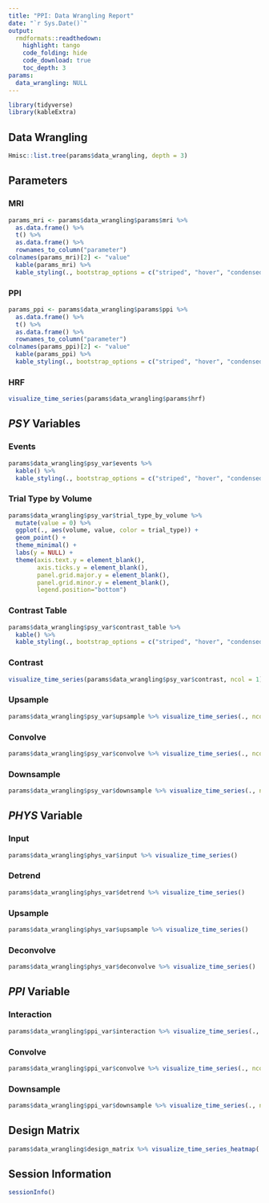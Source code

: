 ```yaml
---
title: "PPI: Data Wrangling Report"
date: "`r Sys.Date()`"
output: 
  rmdformats::readthedown:
    highlight: tango
    code_folding: hide
    code_download: true
    toc_depth: 3
params:
  data_wrangling: NULL
---
```


```r
library(tidyverse)
library(kableExtra)
```

## Data Wrangling
```r
Hmisc::list.tree(params$data_wrangling, depth = 3)
```

## Parameters

### MRI
```r
params_mri <- params$data_wrangling$params$mri %>%
  as.data.frame() %>%
  t() %>%
  as.data.frame() %>%
  rownames_to_column("parameter")
colnames(params_mri)[2] <- "value"
  kable(params_mri) %>%
  kable_styling(., bootstrap_options = c("striped", "hover", "condensed", "responsive"), full_width = F, position = "left")
```

### PPI
```r
params_ppi <- params$data_wrangling$params$ppi %>%
  as.data.frame() %>%
  t() %>%
  as.data.frame() %>%
  rownames_to_column("parameter")
colnames(params_ppi)[2] <- "value"
  kable(params_ppi) %>%
  kable_styling(., bootstrap_options = c("striped", "hover", "condensed", "responsive"), full_width = F, position = "left")
```

### HRF
```r
visualize_time_series(params$data_wrangling$params$hrf)
```

## *PSY* Variables

### Events
```r
params$data_wrangling$psy_var$events %>% 
  kable() %>%
  kable_styling(., bootstrap_options = c("striped", "hover", "condensed", "responsive"), full_width = F, position = "left")
```

### Trial Type by Volume
```r
params$data_wrangling$psy_var$trial_type_by_volume %>%
  mutate(value = 0) %>%
  ggplot(., aes(volume, value, color = trial_type)) +
  geom_point() +
  theme_minimal() +
  labs(y = NULL) +
  theme(axis.text.y = element_blank(),
        axis.ticks.y = element_blank(),
        panel.grid.major.y = element_blank(),
        panel.grid.minor.y = element_blank(),
        legend.position="bottom")
```

### Contrast Table
```r
params$data_wrangling$psy_var$contrast_table %>%
  kable() %>%
  kable_styling(., bootstrap_options = c("striped", "hover", "condensed", "responsive"), full_width = F, position = "left")
```

### Contrast
```r
visualize_time_series(params$data_wrangling$psy_var$contrast, ncol = 1)
```

### Upsample
```r
params$data_wrangling$psy_var$upsample %>% visualize_time_series(., ncol = 1, scales = "free_y")
```

### Convolve
```r
params$data_wrangling$psy_var$convolve %>% visualize_time_series(., ncol = 1, scales = "free_y")
```

### Downsample
```r
params$data_wrangling$psy_var$downsample %>% visualize_time_series(., ncol = 1, scales = "free_y")
```

## *PHYS* Variable

### Input
```r
params$data_wrangling$phys_var$input %>% visualize_time_series()
```

### Detrend
```r
params$data_wrangling$phys_var$detrend %>% visualize_time_series()
```

### Upsample
```r
params$data_wrangling$phys_var$upsample %>% visualize_time_series()
```

### Deconvolve
```r
params$data_wrangling$phys_var$deconvolve %>% visualize_time_series()
```

## *PPI* Variable

### Interaction
```r
params$data_wrangling$ppi_var$interaction %>% visualize_time_series(., ncol = 1, scales = "free_y")
```

### Convolve
```r
params$data_wrangling$ppi_var$convolve %>% visualize_time_series(., ncol = 1, scales = "free_y")
```

### Downsample
```r
params$data_wrangling$ppi_var$downsample %>% visualize_time_series(., ncol = 1, scales = "free_y")
```

## Design Matrix
```r
params$data_wrangling$design_matrix %>% visualize_time_series_heatmap(., transpose = T, scale_data = "min-max", palette = "Greys", variable_axis_label = NULL, caption = "Note: Variables are scaled to min-max for visualization purposes")
```

## Session Information
```r
sessionInfo()
```
